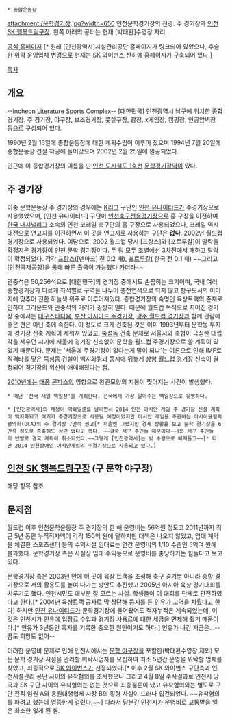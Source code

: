  * [[종합운동장]]

attachment:/문학경기장.jpg?width=650
인천문학경기장의 전경. 주 경기장과 [[인천 SK 행복드림구장]]. 왼쪽 아래의 공터는 현재 [박태환]수영장 자리.

[http://www.sksports.net/Wyverns/Munhak/index.asp 공식 홈페이지] [* 원래 [인천광역시]시설관리공단 홈페이지가 링크되어 있었으나, 후술한 위탁 운영업체 변경으로 현재는 [[SK 와이번스]] 산하에 홈페이지가 구축되어 있다.]

[[목차]]
== 개요 ==
--Incheon [[문학|Literature]] Sports Complex--
[대한민국] [[인천광역시]] [[남구(인천)|남구]]에 위치한 종합경기장. 주 경기장, 야구장, 보조경기장, 풋살구장, 광장, x게임장, 캠핑장, 인공암벽장 등으로 구성되어 있다.

1990년 2월 16일에 종합운동장에 대한 계획수립이 이루어 졌으며 1994년 7월 20일에 종합운동장 건설 착공에 들어갔으며 2002년 2월 25일에 완공되었다.

인근에 이 종합경기장의 이름을 딴 [[인천 도시철도 1호선]] [[문학경기장역]]이 있다.

== 주 경기장 ==
이중 문학운동장 주 경기장의 경우에는 [[K리그]] 구단인 [[인천 유나이티드]]가 주경기장으로 사용했었으며, [인천 유나이티드] 구단이 [[인천축구전용경기장]]으로 홈 구장을 이전하여 [[한국 내셔널리그]] 소속의 인천 코레일 축구단의 홈 구장으로 사용되었으나, 코레일 역시 대전으로 연고지를 이전하면서 이 곳을 연고지로 사용하는 구단은 '''없다'''. [[2002년]] [[월드컵]] 경기장으로 사용되었다. 여담으로, 2002 월드컵 당시 [프랑스]와 [포르투갈]이 탈락을 확정지은 경기장이 인천 문학 경기장이다. 두 팀 모두 조별예선 3차전에서 패하고 탈락이 확정되었다. 각각 [[프랑스]]([덴마크] 전 0:2 패), [[포르투갈]]( 한국 전 0:1 패) ~~그리고 [인천국제공항]을 통해 빠른 출국이 가능했다 [[카더라]]~~
 
관중석은 50,256석으로 [대한민국]의 경기장 중에서도 손꼽히는 크기이며, 국내 여러 종합경기장과 다르게 좌석별로 구역을 나누어 총천연색으로 되지 않고 항구도시의 이미지에 맞추어 진한 하늘색 위주로 이루어져있다. 종합경기장의 숙명인 육상트랙의 존재로 인하여 그라운드와 관중석의 거리가 굉장히 멀다. 때문에 월드컵 목적으로 지어진 경기장 중에서는 [[대구스타디움]], [[부산 아시아드 주경기장]], [[광주 월드컵 경기장]]과 함께 관람에 좋은 편은 아닌 축에 속한다. 이 정도로 크게 건축된 것은 이미 1993년부터 문학동 부지에 경기장 신축 계획이 세워져 있었고, [[뚝섬돔]] 건축 문제로 서울시와 축협이 극심한 대립각을 세우던 시기에 서울에 경기장 신축없이 문학을 월드컵 주경기장으로 쓸 계획이 있었기 때문이다. 문제는 '서울에 주경기장이 없다는게 말이 되냐'는 여론으로 인해 IMF로 직격타를 맞은 뚝섬돔 건설이 백지화됨과 동시에 뒤늦게 [[상암 월드컵 경기장]] 신축이 결정되어 경기장의 위신이 애매해졌다는 점.

[[2010년]]에는 [[태풍]] [[곤파스]]의 영향으로 왕관모양의 지붕이 찢어지는 사건이 발생했다.

 * 매년 '전국 새얼 백일장'을 개최한다. 전국에서 가장 알아주는 백일장으로 유명하다.

 * [인천광역시]의 재정이 악화일로를 달리면서 [[2014 인천 아시안 게임]] 주 경기장 신설 계획이 백지화되고 여기가 주경기장으로 사용될 예정이었지만 아시안 게임을 주관하는 아시아올림픽평의회(OCA)의 주 경기장 7만석 권고[* 처음엔 그랬지만 경제 상황을 보고 문학 경기장을 6만석 정도로 증축해도 상관 없다고 했다. ~~결국 서구 주민들 때문이다~~]와 서구 주민들의 반발로 결국 계획이 취소되었다.~~그렇게 [인천광역시]는 빚 수렁으로 빠져들고~~[* 다만 2014 인천장애인 아시안게임의 주경기장으로 사용되고 있다.]

== [[인천 SK 행복드림구장]] (구 문학 야구장) ==
해당 항목 참조.

== 문제점 ==
월드컵 이후 인천문학운동장 주 경기장의 한 해 운영비는 56억원 정도고 2011년까지 최근 5년 동안 누적적자액이 각각 150억 원에 달하지만 대책은 나오지 않았고, 임대 계약을 체결한 스포츠센터 등의 수익시설 임대료는 연간 운영비의 1/10 수준인 5억여 원에 불과했다. 문학경기장 측은 사실상 임대 수익등으로 운영비를 충당하기는 힘들다고 보고 있다.
 
문학경기장 측은 2003년 안에 이 곳에 육상 트랙을 조성해 축구 경기뿐 아니라 종합 경기장으로 서의 활용도를 높여 나가는 방안도 추진했고 2005년 아시아 육상 경기대회를 치루기도 했다. 인천시민도 대부분 잘 모르는 사실. 학생들이 이 대회를 단체로 관전하였다고 한다.[* 2004년 육상트랙 공사로 막 창단해 둥지를 튼 인유가 고역을 치뤘다고 한다] 하지만 [[인천 유나이티드]]가 문학경기장에 들어왔어도 적자누적은 계속되었는데, 이것은 인천시가 인유에 입장료 수입과 경기장 사용료에 대한 세금을 면제해 줬기 때문이다.[* 인유가 3년동안 흑자를 기록한 중요한 원인이기도 하다.] 인유가 나간 지금은...--꿈도 희망도 없어--

이러한 운영비 문제로 인해 인천시에서는 [[문학 야구장]]을 포함한(박태환수영장 제외) 모든 문학 경기장 시설을 관리할 위탁사업자를 모집하여 최소 5년간 운영을 위탁할 업체를 찾았고, 최종적으로 [[SK 와이번스]]가 선정되었다.[* 이후 2월 SK 와이번스 구단측과 인천시설관리 공단 사이의 유착혐의를 조사했으나 그리고 4월 8일 수사결과로 인천시 당국과 SK 구단 사이의 유착혐의는 없는 것으로 최종결론이 났고 유착혐의와는 별도로 구단 전직 임원 A와 응원대행업체 사장 B의 횡령 사실이 드러나 입건되었다. ~~유착혐의를 파려고 했는데 엉뚱한게 걸렸다.~~] 따라서 당분간 인천시가 운영비로 고통받을 일은 최소한 없게 된 셈.
